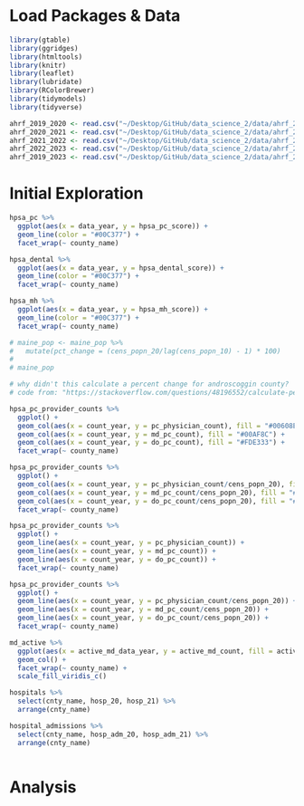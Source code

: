 

# Load Packages & Data

```r
library(gtable)
library(ggridges)
library(htmltools)
library(knitr)
library(leaflet)
library(lubridate)
library(RColorBrewer)
library(tidymodels)
library(tidyverse)
```

```r
ahrf_2019_2020 <- read.csv("~/Desktop/GitHub/data_science_2/data/ahrf_2019_2020_maine.csv")
ahrf_2020_2021 <- read.csv("~/Desktop/GitHub/data_science_2/data/ahrf_2020_2021_maine.csv")
ahrf_2021_2022 <- read.csv("~/Desktop/GitHub/data_science_2/data/ahrf_2021_2022_maine.csv")
ahrf_2022_2023 <- read.csv("~/Desktop/GitHub/data_science_2/data/ahrf_2022_2023_maine.csv")
ahrf_2019_2023 <- read.csv("~/Desktop/GitHub/data_science_2/data/ahrf_2019_2023.csv")
```


# Initial Exploration

```r
hpsa_pc %>% 
  ggplot(aes(x = data_year, y = hpsa_pc_score)) +
  geom_line(color = "#00C377") +
  facet_wrap(~ county_name)

hpsa_dental %>% 
  ggplot(aes(x = data_year, y = hpsa_dental_score)) +
  geom_line(color = "#00C377") +
  facet_wrap(~ county_name)

hpsa_mh %>% 
  ggplot(aes(x = data_year, y = hpsa_mh_score)) +
  geom_line(color = "#00C377") + 
  facet_wrap(~ county_name)
```

```r
# maine_pop <- maine_pop %>%
#   mutate(pct_change = (cens_popn_20/lag(cens_popn_10) - 1) * 100)
# 
# maine_pop

# why didn't this calculate a percent change for androscoggin county?
# code from: "https://stackoverflow.com/questions/48196552/calculate-percentage-change-in-r-using-dplyr"
```

```r
hpsa_pc_provider_counts %>% 
  ggplot() +
  geom_col(aes(x = count_year, y = pc_physician_count), fill = "#00608E") +
  geom_col(aes(x = count_year, y = md_pc_count), fill = "#00AF8C") +
  geom_col(aes(x = count_year, y = do_pc_count), fill = "#FDE333") +
  facet_wrap(~ county_name)

hpsa_pc_provider_counts %>% 
  ggplot() +
  geom_col(aes(x = count_year, y = pc_physician_count/cens_popn_20), fill = "#00608E") +
  geom_col(aes(x = count_year, y = md_pc_count/cens_popn_20), fill = "#00AF8C") +
  geom_col(aes(x = count_year, y = do_pc_count/cens_popn_20), fill = "#FDE333") +
  facet_wrap(~ county_name)

hpsa_pc_provider_counts %>% 
  ggplot() +
  geom_line(aes(x = count_year, y = pc_physician_count)) +
  geom_line(aes(x = count_year, y = md_pc_count)) +
  geom_line(aes(x = count_year, y = do_pc_count)) +
  facet_wrap(~ county_name)

hpsa_pc_provider_counts %>% 
  ggplot() +
  geom_line(aes(x = count_year, y = pc_physician_count/cens_popn_20)) +
  geom_line(aes(x = count_year, y = md_pc_count/cens_popn_20)) +
  geom_line(aes(x = count_year, y = do_pc_count/cens_popn_20)) +
  facet_wrap(~ county_name)
```

```r
md_active %>% 
  ggplot(aes(x = active_md_data_year, y = active_md_count, fill = active_md_data_year)) +
  geom_col() +
  facet_wrap(~ county_name) +
  scale_fill_viridis_c()
```

```r
hospitals %>% 
  select(cnty_name, hosp_20, hosp_21) %>% 
  arrange(cnty_name)

hospital_admissions %>% 
  select(cnty_name, hosp_adm_20, hosp_adm_21) %>% 
  arrange(cnty_name)
```

```r

```


# Analysis

```r

```

```r

```
